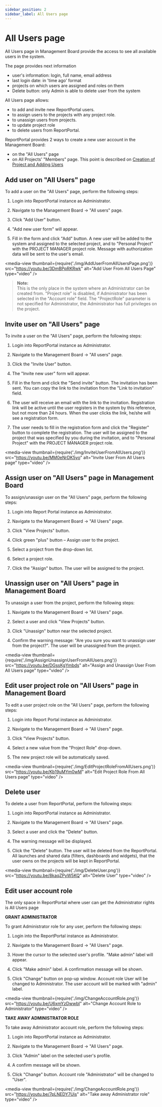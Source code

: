 ```yaml
---
sidebar_position: 2
sidebar_label: All Users page
---
```


# All Users page

All Users page in Management Board provide the access to see all available users in the system.

The page provides next information
 * user's information: login, full name, email address
 * last login date: in 'time ago' format
 * projects on which users are assigned and roles on them
 * Delete button: only Admin is able to delete user from the system

All Users page allows: 
 - to add and invite new ReportPortal users.
 - to assign users to the projects with any project role.
 - to unassign users from projects.
 - to update project role
 - to delete users from ReportPortal.

ReportPortal provides 2 ways to create a new user account in the Management Board:

- on the "All Users" page
- on All Projects' "Members" page. This point is described on
[Creation of Project and Adding Users](/report-poral-configuration/CreationOfProjectAndAddingUsers)

## Add user on "All Users" page

To add a user on the "All Users" page, perform the following steps:

1. Login into ReportPortal instance as Administrator.

2. Navigate to the Management Board -\> "All users" page.

3. Click "Add User" button.

4. "Add new user form" will appear.

5. Fill in the form and click "Add" button. A new user will be added to
  the system and assigned to the selected project, and to "Personal Project" with the 
  PROJECT MANAGER project role. Message with authorization data will be sent to the user's email.

<media-view thumbnail={require('./img/AddUserFromAllUsersPage.png')} src="https://youtu.be/3DmBPpRKRwk" alt="Add User From All Users Page" type="video" />

>**Note:**  
This is the only place in the system where an Administrator can be created
from. "Project role" is disabled, if Administrator has been selected in the
"Account role" field. The "ProjectRole" parameter is not specified for
Administrator, the Administrator has full privileges on the project.

## Invite user on "All Users" page

To invite a user on the "All Users" page, perform the following steps:

1. Login into ReportPortal instance as Administrator.

2. Navigate to the Management Board -\> "All users" page.

3. Click the "Invite User" button.

4. The "Invite new user" form will appear.

5. Fill in the form and click the "Send invite" button. The invitation
    has been sent. You can copy the link to the invitation from the "Link to
    invitation" field.

6. The user will receive an email with the link to the invitation. Registration
link will be active until the user registers in the system by this reference,
but not more than 24 hours. When the user clicks the link, he/she will see a registration form.

7. The user needs to fill in the registration form and click the "Register" button to complete the registration. 
The user will be assigned to the project that was specified by you during the invitation, 
and to "Personal Project" with the PROJECT MANAGER project role. 

<media-view thumbnail={require('./img/InviteUserFromAllUsers.png')} src="https://youtu.be/MM0eNrDK5yo" alt="Invite User From All Users page" type="video" />

## Assign user on "All Users" page in Management Board

To assign/unassign user on the "All Users" page, perform the following
steps:

1. Login into Report Portal instance as Administrator.

2. Navigate to the Management Board -\> "All Users" page.

3. Click "View Projects" button.

4. Click green "plus" button – Assign user to the project.

5. Select a project from the drop-down list.

6. Select a project role.

7. Click the "Assign" button. The user will be assigned to the project.

## Unassign user on "All Users" page in Management Board

To unassign a user from the project, perform the following steps:

1. Navigate to the Management Board -\> "All Users" page.

2. Select a user and click "View Projects" button.

3. Click "Unassign" button near the selected project.

4. Confirm the warning message: "Are you sure you want to unassign
    user from the project?". The user will be unassigned from the project.

<media-view thumbnail={require('./img/AssignUnassignUserFromAllUsers.png')} src="https://youtu.be/DGssKgYmbds" alt="Assign and Unassign User From All Users page" type="video" />

## Edit user project role on "All Users" page in Management Board

To edit a user project role on the "All Users" page, perform the following
steps:

1. Login into Report Portal instance as Administrator.

2. Navigate to the Management Board -\> "All Users" page.

3. Click "View Projects" button.

4. Select a new value from the "Project Role" drop-down.

5. The new project role will be automatically saved.

<media-view thumbnail={require('./img/EditProjectRoleFromAllUsers.png')} src="https://youtu.be/Kb19uMYm0wM" alt="Edit Project Role From All Users page" type="video" />

## Delete user

To delete a user from ReportPortal, perform the following steps:

1. Login into ReportPortal instance as Administrator.

2. Navigate to the Management Board -\> "All Users" page.

3. Select a user and click the "Delete" button.

4. The warning message will be displayed.

5. Click the "Delete" button. The user will be deleted from the ReportPortal. All launches and shared data (filters, 
dashboards and widgets), that the user owns on the projects will be kept in ReportPortal.

<media-view thumbnail={require('./img/DeleteUser.png')} src="https://youtu.be/8kaqZPyW5KQ" alt="Delete User" type="video" />

## Edit user account role

The only space in ReportPortal where user can get the Administrator rights is All Users page

**GRANT ADMINISTRATOR**

To grant Administrator role for any user, perform the following steps:

1. Login into the ReportPortal instance as Administrator.

2. Navigate to the Management Board -\> "All Users" page.

3. Hover the cursor to the selected user's profile. "Make admin" label will
    appear.

4. Click "Make admin" label. A confirmation message will be shown.

5. Click "Change" button on pop-up window. Account role User will be changed to
    Administrator. The user account will be marked with "admin" label.

<media-view thumbnail={require('./img/ChangeAccountRole.png')} src="https://youtu.be/U6xmYzDwwbI" alt="Change Account Role to Administrator" type="video" />

**TAKE AWAY ADMINISTRATOR ROLE**

To take away Administrator account role, perform the following steps:

1. Login into ReportPortal instance as Administrator.

2. Navigate to the Management Board -\> "All Users" page.

3. Click "Admin" label on the selected user's profile.

4. A confirm message will be shown.

5. Click "Change" button. Account role "Administrator" will be changed to
    "User".

<media-view thumbnail={require('./img/ChangeAccountRole.png')} src="https://youtu.be/7pLNEDY7Uis" alt="Take away Administrator role" type="video" />
